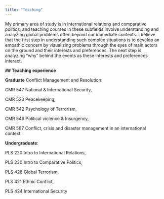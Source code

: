 ```yaml
---
title: "Teaching"
---
```


My primary area of study is in international relations and comparative politics, and teaching courses in these subfields involve understanding and analyzing global problems often beyond our immediate contexts. I believe that the first step in understanding such complex situations is to develop an empathic concern by visualizing problems through the eyes of main actors on the ground and their interests and preferences. The next step is analyzing "why" behind the events as these interests and preferences interact.

**\## Teaching experience**

**Graduate** Conflict Management and Resolution:

CMR 547 National & International Security,

CMR 533 Peacekeeping,

CMR 542 Psychology of Terrorism,

CMR 549 Political violence & Insurgency,

CMR 587 Conflict, crisis and disaster management in an international context

**Undergraduate**:

PLS 220 Intro to International Relations,

PLS 230 Intro to Comparative Politics,

PLS 428 Global Terrorism,

PLS 421 Ethnic Conflict,

PLS 424 International Security
